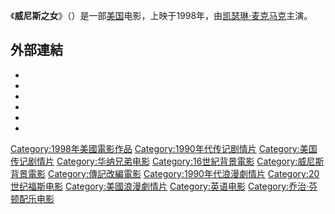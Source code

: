 {{Infobox film
| name           = 威尼斯之女
| original_name  = Dangerous Beauty
| image          = 
| border         = 
| alt            = 
| caption        = 
| director       = [[Marshall_Herskovitz|Marshall Herskovitz]]
| producer       = {{Plainlist|
* Marshall Herskovitz
* [[Edward_Zwick|Edward Zwick]]
* [[Arnon_Milchan|Arnon Milchan]]
* Sarah Caplan
}}
| writer         = 
| screenplay     = Jeannine Dominy
| story          = 
| based on       = {{based on|''[[The_Honest_Courtesan|The Honest Courtesan]]''|Margaret Rosenthal}}
| narrator       = 
| starring       = {{Plainlist|
* [[凯瑟琳·麦克马克|凯瑟琳·麦克马克]]
* [[Rufus_Sewell|Rufus Sewell]]
* [[Oliver_Platt|Oliver Platt]]
}}
| music          = [[George_Fenton|George Fenton]]
| cinematography = [[Bojan_Bazelli|Bojan Bazelli]]
| editing        = [[Steven_Rosenblum|Steven Rosenblum]]
| studio         = {{Plainlist|
* [[Regency_Enterprises|Regency Enterprises]]
* [[Bedford_Falls_Productions|Bedford Falls Productions]]
}}
| distributor    = {{Plainlist|
* [[Warner_Bros.|Warner Bros.]]<br>{{small|(USA & Canada)}}
* [[20th_Century_Fox|20th Century Fox]]<br>{{small|(International)}}
}}
| released       = {{Film date|1998|02|20|美国}}
| runtime        = 112分钟
| country        = {{美国}}
| language       = 英语
| budget         = {{US$|8,000,000}} {{small|(estimated)}}
| gross          = $4,553,271
|cn_name=威尼斯之女
| tw_name        = 絕代寵妓
}}
《'''威尼斯之女'''》（{{lang-en|Dangerous Beauty}}）是一部[[美国|美国]]电影，上映于1998年，由[[凯瑟琳·麦克马克|凯瑟琳·麦克马克]]主演。

== 外部連結 ==
* {{imdb title|id=0118892}}
* {{mojo title|dangerousbeauty}}
* {{Allmovie title|160430}}
* {{rotten-tomatoes|dangerous_beauty}}
* {{Mtime|13636}}
* {{douban}}

[[Category:1998年美國電影作品|Category:1998年美國電影作品]]
[[Category:1990年代传记剧情片|Category:1990年代传记剧情片]]
[[Category:美国传记剧情片|Category:美国传记剧情片]]
[[Category:华纳兄弟电影|Category:华纳兄弟电影]]
[[Category:16世紀背景電影|Category:16世紀背景電影]]
[[Category:威尼斯背景電影|Category:威尼斯背景電影]]
[[Category:傳記改編電影|Category:傳記改編電影]]
[[Category:1990年代浪漫劇情片|Category:1990年代浪漫劇情片]]
[[Category:20世纪福斯电影|Category:20世纪福斯电影]]
[[Category:美國浪漫劇情片|Category:美國浪漫劇情片]]
[[Category:英语电影|Category:英语电影]]
[[Category:乔治·芬顿配乐电影|Category:乔治·芬顿配乐电影]]